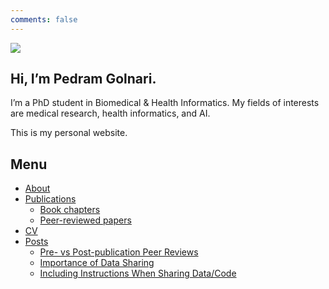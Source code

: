 ```yaml
---
comments: false
---
```


::: grid
::: g-col-5
![](profile.jpg)
:::

::: g-col-7
# Hi, I'm Pedram Golnari.

I'm a PhD student in Biomedical & Health Informatics.
My fields of interests are medical research, health informatics, and AI.

This is my personal website.
:::
:::


::: g-col-12
## Menu

- [About](about.qmd){.menu-link}
- [Publications](Publications/Books.qmd){.menu-link}
  - [Book chapters](Publications/Books.qmd){.menu-link}
  - [Peer-reviewed papers](Publications/Peer_reviewed.qmd){.menu-link}
- [CV](https://pgolnari.github.io/CV-Pedram%20Golnari.pdf){.menu-link}
- [Posts](Posts/Pre-vs-Post-publication-Peer-Reviews.qmd){.menu-link}
  - [Pre- vs Post-publication Peer Reviews](Posts/Pre-vs-Post-publication-Peer-Reviews.qmd){.menu-link}
  - [Importance of Data Sharing](Posts/Importance-of-Data-Sharing.qmd){.menu-link}
  - [Including Instructions When Sharing Data/Code](Posts/Including-Instructions-When-Sharing-Data.qmd){.menu-link}
:::

